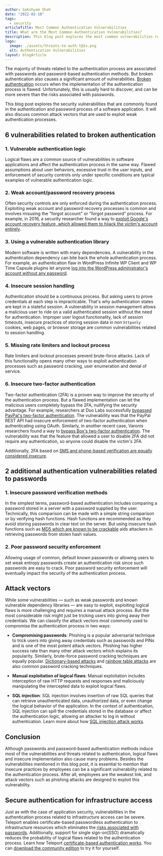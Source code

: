 ```yaml
---
author: Sakshyam Shah
date: "2022-02-18"
tags:
  - security
articleTitle: Most Common Authentication Vulnerabilities
title: What are the Most Common Authentication Vulnerabilities?
description: This blog post explores the most common vulnerabilities related to the authentication process.
logo:
  image: ./assets/threats-to-auth-t@2x.png
  alt: Authentication Vulnerabilities
layout: blogArticle
---
```



The majority of threats related to the authentication process are associated with passwords and password-based authentication methods. But
broken authentication also causes a significant amount of vulnerabilities. [Broken
authentication](https://owasp.org/www-project-top-ten/2017/A2_2017-Broken_Authentication) occurs when the implementation of the
authentication process is flawed.  Unfortunately, this is usually hard to discover, and can be more severe than the risks associated with
passwords.

This blog post explores the security vulnerabilities that are commonly found in the authentication and password process of a software
application.  It will also discuss common attack vectors that are used to exploit weak authentication processes. 

## 6 vulnerabilities related to broken authentication
### 1. Vulnerable authentication logic
Logical flaws are a common source of vulnerabilities in software applications and affect the authentication process in the same way. Flawed
assumptions about user behaviors, excessive trust in the user inputs, and enforcement of security controls only under specific conditions
are typical examples of vulnerable authentication logic. 


### 2. Weak account/password recovery process
Often security controls are only enforced during the authentication process. Exploiting weak account and password recovery processes is
common and involves misusing the "forgot account" or "forgot password" process. For example, in 2016, a security researcher found a way to
[exploit Google's account recovery feature, which allowed them to hijack the victim's account
entirely](https://www.securityweek.com/google-patches-serious-account-recovery-vulnerabilities). 

### 3. Using a vulnerable authentication library
Modern software is written with many dependencies. A vulnerability in the authentication dependency can bite back the whole authentication
process. For example, an authentication flaw in WordPress Infinite WP Client and WP Time Capsule plugins let anyone [log into the WordPress
administrator's account without any
password](https://portswigger.net/daily-swig/authentication-bypass-flaw-found-in-popular-wordpress-plugins).  


### 4. Insecure session handling
Authentication should be a continuous process. But asking users to prove credentials at each step is impracticable. That's why
authentication states are kept in a stateful session. A vulnerability in session management allows a malicious user to ride on a valid
authenticated session without the need for authentication. Improper user logout functionality, lack of session timeouts, insecure practices
of storing session data in non `httponly` cookies, web pages, or browser storage are common vulnerabilities related to session handling.

### 5. Missing rate limiters and lockout process
Rate limiters and lockout processes prevent brute-force attacks. Lack of this functionality opens many other ways to exploit authentication
processes such as password cracking, user enumeration and denial of service.

### 6. Insecure two-factor authentication
Two-factor authentication (2FA) is a proven way to improve the security of the authentication process. But a flawed implementation can let
the malicious users completely bypass the 2FA, nullifying the security advantage. For example, researchers at Duo Labs successfully
[bypassed PayPal's two-factor
authentication](https://duo.com/blog/duo-security-researchers-uncover-bypass-of-paypal-s-two-factor-authentication). The vulnerability was
that the PayPal REST API had insecure enforcement of two-factor authentication when authenticating using OAuth. Similarly, in another recent
case, Varonis researchers found a way to [bypass Box's two-factor authentication](https://www.varonis.com/blog/box-mfa-bypass-totp). The
vulnerability was that the feature that allowed a user to disable 2FA did not require any authentication, so anyone could disable the
victim's 2FA.

Additionally, 2FA based on [SMS and phone-based verification are equally considered
insecure](https://securityboulevard.com/2021/12/why-using-sms-authentication-for-2fa-is-not-secure/).



## 2 additional authentication vulnerabilities related to passwords
### 1. Insecure password verification methods
In the simplest terms, password-based authentication includes comparing a password stored in a server with a password supplied by the user.
Technically, this comparison can be made with a simple string comparison or by verifying hash functions. Hash functions are recommended as
they avoid storing passwords in clear text on the server. But using insecure hash functions such as [MD5 which are known to be
crackable](https://www.4armed.com/blog/hashcat-crack-md5-hashes/) aids attackers in retrieving passwords from stolen hash values. 

### 2. Poor password security enforcement 
Allowing usage of common, default known passwords or allowing users to set weak entropy passwords create an authentication risk since such
passwords are easy to crack. Poor password security enforcement will eventually impact the security of the authentication process.

## Attack vectors
While some vulnerabilities — such as weak passwords and known vulnerable dependency libraries — are easy to exploit, exploiting logical
flaws is more challenging and requires a manual attack process. But the most considerable risk might just be tricking users into giving away
their credentials. We can classify the attack vectors most commonly used to compromise the authentication process in two ways:

- **Compromising passwords**: Phishing is a popular adversarial technique to trick users into giving away credentials such as passwords and
PINs and is one of the most potent attack vectors. Phishing has higher success rate than many other attack vectors which explains its
popularity. Similarly, brute-force password cracking techniques are equally popular. [Dictionary-based
attacks](https://en.wikipedia.org/wiki/Dictionary_attack) and [rainbow table
attacks](https://www.thesslstore.com/blog/rainbow-tables-a-path-to-password-gold-for-cybercriminals/) are also common password cracking
techniques. 

- **Manual exploitation of logical flaws**: Manual exploitation includes interception of raw HTTP requests and responses and maliciously
manipulating the intercepted data to exploit logical flaws. 

- **SQL injection**: SQL injection involves insertion of raw SQL queries that can retrieve unauthenticated data, unauthorized data, or even
change the logical behavior of the application. In the context of authentication, SQL injection can spill the credentials stored in the
database or affect the authentication logic, allowing an attacker to log in without authentication. Learn more about how [SQL injection
attack works](https://portswigger.net/web-security/sql-injection). 

## Conclusion
Although passwords and password-based authentication methods induce most of the vulnerabilities and threats related to authentication,
logical flaws and insecure implementation also cause many problems. Besides the vulnerabilities mentioned in this blog post, it is essential
to mention that insecure practices by employees can be a significant vulnerability related to the authentication process. After all,
employees are the weakest link, and attack vectors such as phishing attacks are designed to exploit this vulnerability.

<EmailSubscribeViolet />

## Secure authentication for infrastructure access
Just as with the case of application security, vulnerabilities in the authentication process related to infrastructure access can be severe.
Teleport enables certificate-based passwordless authentication to infrastructure resources which eliminates the [risks associated with
passwords](/no-passwords/). Additionally, support for single sign-on(SSO) dramatically reduces the probability of
logical flaws related to the authentication process. Learn how Teleport [certificate-based authentication
works](https://goteleport.com/how-it-works/certificate-based-authentication-ssh-kubernetes/). You can [download the community
edition](https://goteleport.com/pricing/) to try it for yourself.